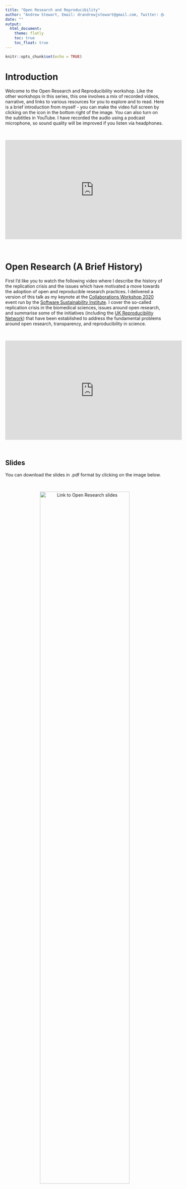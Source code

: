 ```yaml
---
title: "Open Research and Reproducibility"
author: "Andrew Stewart, Email: drandrewjstewart@gmail.com, Twitter: @ajstewart_lang"
date: ""
output: 
  html_document:
    theme: flatly
    toc: true
    toc_float: true
---
```


```r
knitr::opts_chunk$set(echo = TRUE)
```

# Introduction

Welcome to the Open Research and Reproducibility workshop. Like the other workshops in this series, this one involves a mix of recorded videos, narrative, and links to various resources for you to explore and to read. Here is a brief introduction from myself - you can make the video full screen by clicking on the icon in the bottom right of the image. You can also turn on the subtitles in YouTube. I have recorded the audio using a podcast microphone, so sound quality will be improved if you listen via headphones.

&nbsp;&nbsp;

<center>

<iframe width="560" height="315" src="https://youtube.com/embed/xStz6LOdObM" frameborder="0" allowfullscreen></iframe>

</center>

&nbsp;&nbsp;

# Open Research (A Brief History)

First I'd like you to watch the following video where I describe the history of the replication crisis and the issues which have motivated a move towards the adoption of open and reproducible research practices. I delivered a version of this talk as my keynote at the [Collaborations Workshop 2020](https://www.software.ac.uk/news/dr-andrew-stewart-open-collaborations-workshop-2020-keynote-open-research) event run by the [Software Sustainability Institute](https://www.software.ac.uk). I cover the so-called replication crisis in the biomedical sciences, issues around open research, and summarise some of the initiatives (including the [UK Reproducibility Network](https://www.bristol.ac.uk/psychology/research/ukrn/)) that have been established to address the fundamental problems around open research, transparency, and reproducibility in science.

&nbsp;&nbsp;

<center>

<iframe width="560" height="315" src="https://youtube.com/embed/QJqxyCi8Hio" frameborder="0" allowfullscreen></iframe>

</center>

&nbsp;&nbsp;

## Slides

You can download the slides in .pdf format by clicking on the image below. 

&nbsp;&nbsp;

<center>

[![Link to Open Research slides](../images/cw20.png){width=75%}](../slides/introduction_to_open_research.pdf)

</center>

&nbsp;&nbsp;

Before watching the next video, please have a read through the following paper by Ionnidis (2005) which arguably started the conversation around reproducibility that has had such an impact on research in Psychology and across the Biomedical sciences for the last few years. Clicking on the image below will take you to the paper. 

## Ionnidis (2005)

&nbsp;&nbsp;

<center>

[![Link to John Ionnidis' paper](../images/ionnidis.png){ width=75% }](https://journals.plos.org/plosmedicine/article?id=10.1371/journal.pmed.0020124)

</center>

&nbsp;&nbsp;

## Bishop (2019)

This post by Dorothy Bishop in 2019 nicely captures the situation a number of years later. Clicking on the image below will take you to the paper. 

&nbsp;&nbsp;

<center>

[![Link to Dorothy Bishop's paper](../images/bishop.png){width=75% }](https://www.nature.com/articles/d41586-019-01307-2)

</center>

# How to do Reproducible Research

One of the biggest challenges facing researchers who are used to the **old** way of conducting research is that they feel that they don't have the knowledge or technical skills to adopt open and reproducible research practices.  But it's not that hard!  Before you run your experiment, you can pre-register your hypotheses so that when you come to analyse and write-up your results, you can demonstrate that your predictions really were made in advance of data collection. You can also make your research data open (and FAIR) alongside your code so that others can recreate your analyses. And by posting your research article on a pre-print server (such as [PsyArXiv](https://psyarxiv.com) or [bioRxiv](https://www.biorxiv.org)) before submission to a journal, you make your research findings available to all. The adoption of open source software such as R, also means that any research findings you produce can be *re*-produced by others who can access your data and code. This principle of using open tools to allow us to produce open (and reusable) data and code is the fundamental philosophy behind all of the workshops in this unit. Have a look at the video below where I talk about how we can adopt open and reproducible research practices.

&nbsp;&nbsp;

<center>

<iframe width="560" height="315" src="https://youtube.com/embed/BscWSJFmsHE" frameborder="0" allowfullscreen></iframe>

</center>

&nbsp;&nbsp;

## Slides

You can download the slides in .pdf format by clicking on the image below. 

&nbsp;&nbsp;

<center>

[![Link to how to do open research slides](../images/how_to_do.png){width=75%}](
../slides/adopting_open_practices.pdf)

</center>

&nbsp;&nbsp;

## Crüwell et al. (2019)

Here's a great guide to the various things you can do to make your own research more open. Just click on the image to open the paper.

<center>

[![Link to guide on how to do open research](../images/7_steps.png){width=75%}](
https://psycnet.apa.org/fulltext/2019-80290-002.pdf)

</center>

&nbsp;&nbsp;

## Improve this Workshop

If you spot any issues/errors in this workshop, you can raise an issue or create a pull request for [this repo](https://github.com/ajstewartlang/01_open_research_and_reproducibility). 